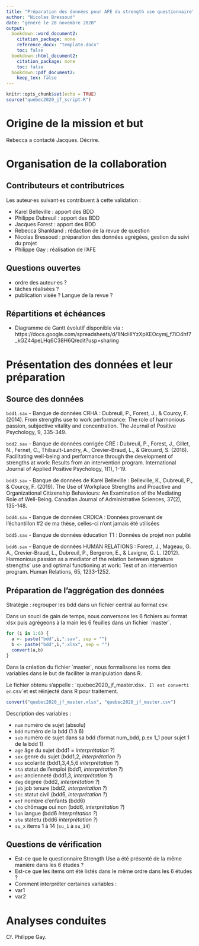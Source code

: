 ```yaml
---
title: "Préparation des données pour AFE du strength use questionnaire"
author: "Nicolas Bressoud"
date: "généré le 28 novembre 2020"
output: 
  bookdown::word_document2:
    citation_package: none
    reference_docx: "template.docx"
    toc: false
  bookdown::html_document2:
    citation_package: none
    toc: false
  bookdown::pdf_document2:
    keep_tex: false
---
```


```r
knitr::opts_chunk$set(echo = TRUE)
source("quebec2020_jf_script.R")
```


# Origine de la mission et but

Rebecca a contacté Jacques. Décrire.

# Organisation de la collaboration

## Contributeurs et contributrices

Les auteur·es suivant·es contribuent à cette validation :

- Karel Belleville : apport des BDD
- Philippe Dubreuil : apport des BDD
- Jacques Forest : apport des BDD
- Rebecca Shankland : rédaction de la revue de question
- Nicolas Bressoud : préparation des données agrégées, gestion du suivi du projet 
- Philippe Gay : réalisation de l'AFE

## Questions ouvertes

- ordre des auteur·es ?
- tâches réalisées ?
- publication visée ? Langue de la revue ?

## Répartitions et échéances

- Diagramme de Gantt évolutif disponible via : https://docs.google.com/spreadsheets/d/1lNcHIYzXpXEOcymj_f7iO4hf7_kGZ44peLHq6C38H6Q/edit?usp=sharing

# Présentation des données et leur préparation

## Source des données 
 
`bdd1.sav` - Banque de données CRHA :
Dubreuil, P., Forest, J., & Courcy, F. (2014). From strengths use to work performance: The role of harmonious passion, subjective vitality and concentration. The Journal of Positive Psychology, 9, 335-349.
 
`bdd2.sav` - Banque de données corrigée CRE :
Dubreuil, P., Forest, J., Gillet, N., Fernet, C., Thibault-Landry, A., Crevier-Braud, L., & Girouard, S. (2016). Facilitating well-being and performance through the development of strengths at work: Results from an intervention program. International Journal of Applied Positive Psychology, 1(1), 1-19.
 
`bdd3.sav` - Banque de données de Karel Belleville :
Belleville, K., Dubreuil, P., & Courcy, F. (2019). The Use of Workplace Strengths and Proactive and Organizational Citizenship Behaviours: An Examination of the Mediating Role of Well-Being. Canadian Journal of Administrative Sciences, 37(2), 135-148.
 
`bdd4.sav` - Banque de données CRDICA :
Données provenant de l’échantillon #2 de ma thèse, celles-ci n’ont jamais été utilisées
 
`bdd5.sav` - Banque de données éducation T1 :
Données de projet non publié
 
`bdd6.sav` - Banque de données HUMAN RELATIONS :
Forest, J., Mageau, G. A., Crevier-Braud, L., Dubreuil, P., Bergeron, E., & Lavigne, G. L. (2012). Harmonious passion as a mediator of the relation between signature strengths’ use and optimal functioning at work: Test of an intervention program. Human Relations, 65, 1233-1252.

## Préparation de l'aggrégation des données

Stratégie : regrouper les bdd dans un fichier central au format csv.

Dans un souci de gain de temps, nous conversons les 6 fichiers au format xlsx puis agrégeons à la main les 6 feuilles dans un fichier ´master´.

```r
for (i in 1:6) {
  a <- paste("bdd",i,".sav", sep = "")
  b <- paste("bdd",i,".xlsx", sep = "")
  convert(a,b)
}
```

Dans la création du fichier ´master´, nous formalisons les noms des variables dans le but de faciliter la manipulation dans R.

Le fichier obtenu s'appelle : ´quebec2020_jf_master.xlsx`. Il est converti en `.csv`et est réinjecté dans R pour traitement.

````r
convert("quebec2020_jf_master.xlsx", "quebec2020_jf_master.csv")
````

Description des variables :

- `num` numéro de sujet (absolu)
- `bdd` numéro de la bdd (1 à 6)
- `sub` numéro de sujet dans sa bdd (format num_bdd, p.ex 1_1 pour sujet 1 de la bdd 1)
- `age` âge du sujet (bdd1 = *interprétation* ?)
- `sex` genre du sujet  (bdd1,2, *interprétation ?*)
- `sco` scolarité (bdd1,3,4,5,6 *interprétation ?*)
- `sta` statut de l'emploi (bdd1, *interprétation ?*)
- `anc` ancienneté (bdd1,3, *interprétation ?*)
- `deg` degree (bdd2, *interprétation ?*)
- `job` job tenure (bdd2, *interprétation ?*)
- `stc` statut civil (bdd6, *interprétation ?*)
- `enf` nombre d'enfants (bdd6)
- `cho` chômage oui non (bdd6, *interprétation ?*)
- `lan` langue (bdd6 *interprétation ?*)
- `ste` statetu (bdd6 *interprétation ?*)
- `su_x` items 1 à 14 (`su_1` à `su_14`) 

## Questions de vérification

* Est-ce que le questionnaire Strength Use a été présenté de la même manière dans les 6 études ?
* Est-ce que les items ont été listés dans le même ordre dans les 6 études ?
* Comment interpréter certaines variables :
+ var1
+ var2

# Analyses conduites

Cf. Philippe Gay.